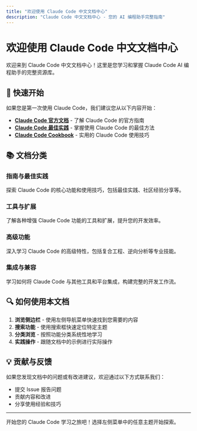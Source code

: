```yaml
---
title: "欢迎使用 Claude Code 中文文档中心"
description: "Claude Code 中文文档中心 - 您的 AI 编程助手完整指南"
---
```


# 欢迎使用 Claude Code 中文文档中心

欢迎来到 Claude Code 中文文档中心！这里是您学习和掌握 Claude Code AI 编程助手的完整资源库。

## 🚀 快速开始

如果您是第一次使用 Claude Code，我们建议您从以下内容开始：

- **[Claude Code 官方文档](/guides/claude-code-official-docs)** - 了解 Claude Code 的官方指南
- **[Claude Code 最佳实践](/guides/best-practices)** - 掌握使用 Claude Code 的最佳方法
- **[Claude Code Cookbook](/guides/claude-code-cookbook)** - 实用的 Claude Code 使用技巧

## 📚 文档分类

### 指南与最佳实践
探索 Claude Code 的核心功能和使用技巧，包括最佳实践、社区经验分享等。

### 工具与扩展
了解各种增强 Claude Code 功能的工具和扩展，提升您的开发效率。

### 高级功能
深入学习 Claude Code 的高级特性，包括复合工程、逆向分析等专业技能。

### 集成与兼容
学习如何将 Claude Code 与其他工具和平台集成，构建完整的开发工作流。

## 🔍 如何使用本文档

1. **浏览侧边栏** - 使用左侧导航菜单快速找到您需要的内容
2. **搜索功能** - 使用搜索框快速定位特定主题
3. **分类浏览** - 按照功能分类系统性地学习
4. **实践操作** - 跟随文档中的示例进行实际操作

## 💡 贡献与反馈

如果您发现文档中的问题或有改进建议，欢迎通过以下方式联系我们：

- 提交 Issue 报告问题
- 贡献内容和改进
- 分享使用经验和技巧

---

开始您的 Claude Code 学习之旅吧！选择左侧菜单中的任意主题开始探索。